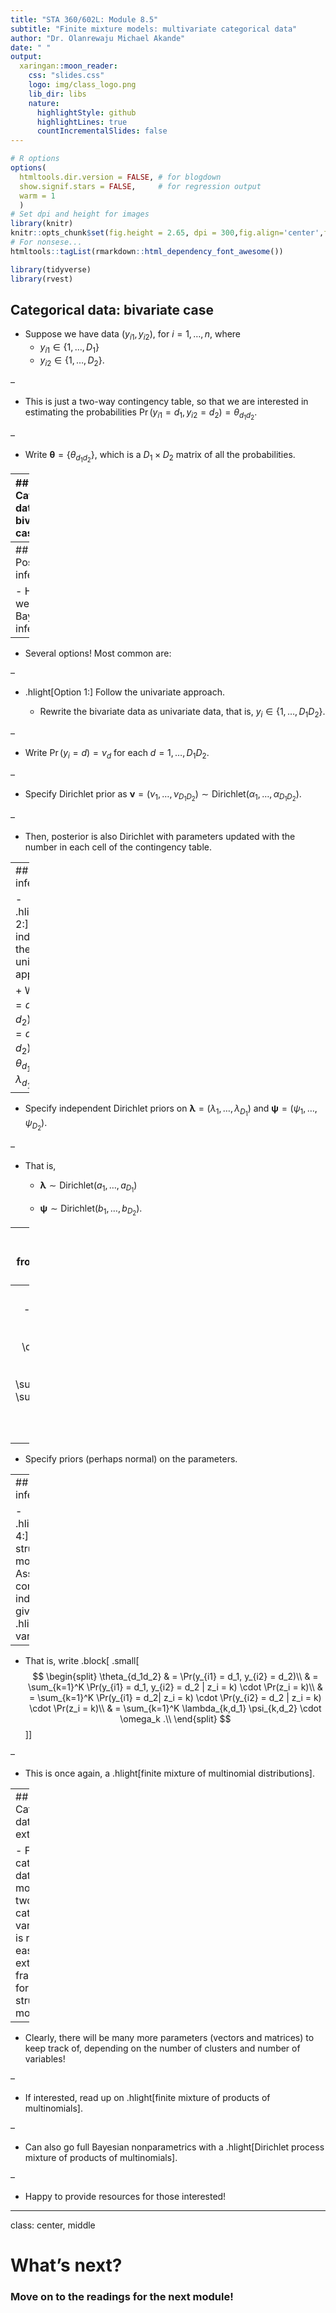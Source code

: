 ```yaml
---
title: "STA 360/602L: Module 8.5"
subtitle: "Finite mixture models: multivariate categorical data"
author: "Dr. Olanrewaju Michael Akande"
date: " "
output:
  xaringan::moon_reader:
    css: "slides.css"
    logo: img/class_logo.png
    lib_dir: libs
    nature:
      highlightStyle: github
      highlightLines: true
      countIncrementalSlides: false
---
```


```r
# R options
options(
  htmltools.dir.version = FALSE, # for blogdown
  show.signif.stars = FALSE,     # for regression output
  warm = 1
  )
# Set dpi and height for images
library(knitr)
knitr::opts_chunk$set(fig.height = 2.65, dpi = 300,fig.align='center',fig.show='hold',size='footnotesize', small.mar=TRUE) 
# For nonsese...
htmltools::tagList(rmarkdown::html_dependency_font_awesome())
```

```r
library(tidyverse)
library(rvest)
```


## Categorical data: bivariate case
  
- Suppose we have data $(y_{i1},y_{i2})$, for $i = 1, \ldots, n$, where
  + $y_{i1} \in \{1,\ldots, D_1\}$
  + $y_{i2} \in \{1,\ldots, D_2\}$.
  
--

- This is just a two-way contingency table, so that we are interested in estimating the probabilities $\Pr(y_{i1} = d_1, y_{i2} = d_2) = \theta_{d_1d_2}$.
    
--
      
- Write $\boldsymbol{\theta} = \{\theta_{d_1d_2}\}$, which is a $D_1 \times D_2$ matrix of all the probabilities.



---
## Categorical data: bivariate case
        
- The likelihood is therefore
.block[
.small[
$$
\begin{split}
p[Y| \boldsymbol{\theta}] & = \prod_{i=1}^n \prod_{d_2=1}^{D_2} \prod_{d_1=1}^{D_1} \theta_{d_1d_2}^{\mathbb{1}[y_{i1} = d_1, y_{i2} = d_2]}\\
\\
& = \prod_{d_2=1}^{D_2} \prod_{d_1=1}^{D_1} \theta_{d_1d_2}^{\sum\limits_{i=1}^n \mathbb{1}[y_{i1} = d_1, y_{i2} = d_2]}\\
\\
& = \prod_{d_2=1}^{D_2} \prod_{d_1=1}^{D_1} \theta_{d_1d_2}^{n_{d_1d_2}}
\end{split}
$$
]
]

  where $n_{d_1d_2} = \sum\limits_{i=1}^n \mathbb{1}[y_{i1} = d_1, y_{i2} = d_2]$ is just the number of observations in cell $(d_1,d_2)$ of the contingency table.
      
      
      
---
## Posterior inference
        
- How can we do Bayesian inference?

--

- Several options! Most common are:

--
        
- .hlight[Option 1:] Follow the univariate approach.

  + Rewrite the bivariate data as univariate data, that is, $y_i \in \{1,\ldots, D_1 D_2\}$.

--

  + Write $\Pr(y_i = d) = \nu_d$ for each $d = 1,\ldots, D_1 D_2$.
  
--

  + Specify Dirichlet prior as $\boldsymbol{\nu} = (\nu_1,\ldots,\nu_{D_1 D_2}) \sim \textrm{Dirichlet}(\alpha_1,\ldots,\alpha_{D_1 D_2})$.
  
--

  + Then, posterior is also Dirichlet with parameters updated with the number in each cell of the contingency table.
      


---
## Posterior inference

- .hlight[Option 2:] Assume independence, then follow the univariate approach.

  + Write $\Pr(y_{i1} = d_1, y_{i2} = d_2) = \Pr(y_{i1} = d_1)\Pr(y_{i2} = d_2)$, so that $\theta_{d_1d_2} = \lambda_{d_1} \psi_{d_2}$.
  
--

  + Specify independent Dirichlet priors on $\boldsymbol{\lambda} = (\lambda_1,\ldots,\lambda_{D_1})$ and $\boldsymbol{\psi} = (\psi_1,\ldots,\psi_{D_2})$.
  
--

  + That is,
      + $\boldsymbol{\lambda} \sim \textrm{Dirichlet}(a_1,\ldots,a_{D_1})$
      
      + $\boldsymbol{\psi} \sim \textrm{Dirichlet}(b_1,\ldots,b_{D_2})$.

--
  + This reduces the number of parameters from $D_1 D_2 - 1$ to $D_1 + D_2 - 2$.
      

---
## Posterior inference
        
- .hlight[Option 3:] Log-linear model
  + $\theta_{d_1d_2} = \dfrac{e^{ \alpha_{d_1} + \beta_{d_2} + \gamma_{d_1d_2} }}{ \sum\limits_{d_2=1}^{D_2} \sum\limits_{d_1=1}^{D_1} e^{ \alpha_{d_1} + \beta_{d_2} + \gamma_{d_1d_2} }}$;
  
--

  + Specify priors (perhaps normal) on the parameters.
      


---
## Posterior inference
        
- .hlight[Option 4:] Latent structure model
  + Assume conditional independence given a .hlight[latent variable];
  
--

  + That is, write
  .block[
.small[
$$
\begin{split}
\theta_{d_1d_2} & = \Pr(y_{i1} = d_1, y_{i2} = d_2)\\
& = \sum_{k=1}^K \Pr(y_{i1} = d_1, y_{i2} = d_2 | z_i = k) \cdot \Pr(z_i = k)\\
& = \sum_{k=1}^K \Pr(y_{i1} = d_2| z_i = k) \cdot \Pr(y_{i2} = d_2 | z_i = k) \cdot \Pr(z_i = k)\\
& = \sum_{k=1}^K \lambda_{k,d_1} \psi_{k,d_2} \cdot \omega_k .\\
\end{split}
$$
]
]

--

  + This is once again, a .hlight[finite mixture of multinomial distributions].
     


---
## Categorical data: extensions

- For categorical data with more than two categorical variables, it is relatively easy to extend the framework for latent structure models.

--

- Clearly, there will be many more parameters (vectors and matrices) to keep track of, depending on the number of clusters and number of variables!

--

- If interested, read up on .hlight[finite mixture of products of multinomials]. 

--

- Can also go full Bayesian nonparametrics with a .hlight[Dirichlet process mixture of products of multinomials]. 

--

- Happy to provide resources for those interested!




---

class: center, middle

# What's next? 

### Move on to the readings for the next module!




